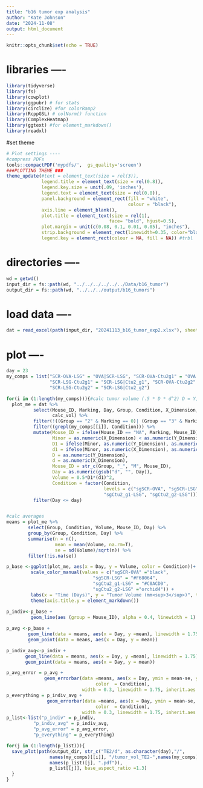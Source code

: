 ```yaml
---
title: "b16 tumor exp analysis"
author: "Kate Johnson"
date: "2024-11-08"
output: html_document
---
```


```r
knitr::opts_chunk$set(echo = TRUE)
```
# libraries ----
```r
library(tidyverse)
library(fs)
library(cowplot)
library(ggpubr) # for stats
library(circlize) #for colorRamp2
library(RcppGSL) # colNorm() function
library(ComplexHeatmap)
library(ggtext) #for element_markdown()
library(readxl)

```
#set theme
```r
# Plot settings ----
#compress PDFs
tools::compactPDF('mypdfs/',  gs_quality='screen')
###PLOTTING THEME ###
theme_update(#text = element_text(size = rel(3)),
             legend.title = element_text(size = rel(0.8)),
             legend.key.size = unit(.09, 'inches'),
             legend.text = element_text(size = rel(0.8)),
             panel.background = element_rect(fill = "white",
                                             colour = "black"),
             axis.line = element_blank(),
             plot.title = element_text(size = rel(1), 
                                      face= "bold", hjust=0.5),
             plot.margin = unit(c(0.08, 0.1, 0.01, 0.05), "inches"),
             strip.background = element_rect(linewidth=0.35, color="black"),
             legend.key = element_rect(colour = NA, fill = NA)) #trbl
```

# directories ----
```r
wd = getwd()
input_dir = fs::path(wd, "../../../../../../Data/b16_tumor")
output_dir = fs::path(wd, "../../../output/b16_tumors")
```


# load data ----
```r
dat = read_excel(path(input_dir, "20241113_b16_tumor_exp2.xlsx"), sheet = "measurement_log") 

```

# plot ----
```r
day = 23
my_comps = list("SCR-OVA-LSG" = "OVA|SCR-LSG", "SCR-OVA-Ctu2g1" = "OVA|Ctu2_g1",
                "SCR-LSG-Ctu2g1" = "SCR-LSG|Ctu2_g1", "SCR-OVA-Ctu2g2" = "OVA|Ctu2_g2",
                "SCR-LSG-Ctu2g2" = "SCR-LSG|Ctu2_g2")

for(i in (1:length(my_comps))){#calc tumor volume (.5 * D * d^2) D = Y, d = X
  plot_me = dat %>% 
          select(Mouse_ID, Marking, Day, Group, Condition, X_Dimension, Y_Dimension,
                 calc_vol) %>%
          filter(!((Group == "2" & Marking == 0)| (Group == "3" & Marking == 4))) %>%
          filter((grepl(my_comps[[i]], Condition))) %>%
          mutate(Mouse_ID = ifelse(Mouse_ID == "NA", Marking, Mouse_ID),
                 Minor = as.numeric(X_Dimension) < as.numeric(Y_Dimension),
                 D1 = ifelse(Minor, as.numeric(Y_Dimension), as.numeric(X_Dimension)),
                 d1 = ifelse(Minor, as.numeric(X_Dimension), as.numeric(Y_Dimension)),
                 D = as.numeric(Y_Dimension),
                 d = as.numeric(X_Dimension),
                 Mouse_ID = str_c(Group, "_", "M", Mouse_ID),
                 Day = as.numeric(gsub("d", "", Day)),
                 Volume = 0.5*D1*(d1)^2,
                 Condition = factor(Condition, 
                                    levels = c("sgSCR-OVA", "sgSCR-LSG",
                                    "sgCtu2_g1-LSG", "sgCtu2_g2-LSG"))) %>%
          filter(Day <= day) 


#calc averages
means = plot_me %>%
        select(Group, Condition, Volume, Mouse_ID, Day) %>%
        group_by(Group, Condition, Day) %>%
        summarise(n = n(),
                  mean = mean(Volume, na.rm=T),
                  se = sd(Volume)/sqrt(n)) %>%
        filter(!is.na(se))

p_base <-ggplot(plot_me, aes(x = Day, y = Volume, color = Condition))+
         scale_color_manual(values = c("sgSCR-OVA" ="black",
                                "sgSCR-LSG" = "#F68064",
                                "sgCtu2_g1-LSG" = "#C0ACD0",
                                "sgCtu2_g2-LSG" ="orchid4")) +
         labs(x = "Time (Days)", y = "Tumor Volume (mm<sup>3</sup>)", title = "KJ B16-TE-2") +
         theme(axis.title.y = element_markdown())
   
p_indiv<-p_base +
         geom_line(aes (group = Mouse_ID), alpha = 0.4, linewidth = 1) 

p_avg <-p_base +
        geom_line(data = means, aes(x = Day, y =mean), linewidth = 1.75) +
        geom_point(data = means, aes(x = Day, y = mean))

p_indiv_avg<-p_indiv +
       geom_line(data = means, aes(x = Day, y =mean), linewidth = 1.75) +
       geom_point(data = means, aes(x = Day, y = mean)) 

p_avg_error = p_avg +
              geom_errorbar(data =means, aes(x = Day, ymin = mean-se, ymax = mean+se,
                                 color  = Condition), 
                            width = 0.3, linewidth = 1.75, inherit.aes = F) 
p_everything = p_indiv_avg +
               geom_errorbar(data =means, aes(x = Day, ymin = mean-se, ymax = mean+se,
                                 color  = Condition), 
                            width = 0.3, linewidth = 1.75, inherit.aes = F)
p_list<-list("p_indiv" = p_indiv,
          "p_indiv_avg" = p_indiv_avg,
          "p_avg_error" = p_avg_error,
          "p_everything" = p_everything)

for(j in (1:length(p_list))){
  save_plot(path(output_dir, str_c("TE2/d", as.character(day),"/",
                names(my_comps)[[i]], "/tumor_vol_TE2-",names(my_comps)[[i]],
                names(p_list)[j], ".pdf")),
                p_list[[j]], base_aspect_ratio =1.3)
  }
}

```

